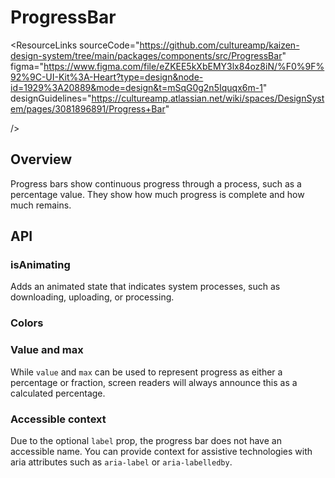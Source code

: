 
<Meta of={ProgressBarStories} />

# ProgressBar

<ResourceLinks
  sourceCode="https://github.com/cultureamp/kaizen-design-system/tree/main/packages/components/src/ProgressBar"
  figma="https://www.figma.com/file/eZKEE5kXbEMY3lx84oz8iN/%F0%9F%92%9C-UI-Kit%3A-Heart?type=design&node-id=1929%3A20889&mode=design&t=mSqG0g2n5Iquqx6m-1"
  designGuidelines="https://cultureamp.atlassian.net/wiki/spaces/DesignSystem/pages/3081896891/Progress+Bar"

/>

<KAIOInstallation exportNames="ProgressBar" />

## Overview

Progress bars show continuous progress through a process, such as a percentage value. They show how much progress is complete and how much remains.

<Canvas of={ProgressBarStories.Playground} />
<Controls of={ProgressBarStories.Playground} />

## API

### isAnimating

Adds an animated state that indicates system processes, such as downloading, uploading, or processing.

<Canvas of={ProgressBarStories.IsAnimating} />

### Colors

<Canvas of={ProgressBarStories.Colors} />

### Value and max

While `value` and `max` can be used to represent progress as either a percentage or fraction, screen readers will always announce this as a calculated percentage.

<Canvas of={ProgressBarStories.ValueAndMax} />

<DocsStory of={ProgressBarStories.Reversed} />

### Accessible context

Due to the optional `label` prop, the progress bar does not have an accessible name. You can provide context for assistive technologies with aria attributes such as `aria-label` or `aria-labelledby`.

<Canvas of={ProgressBarStories.AccessibleName} />
